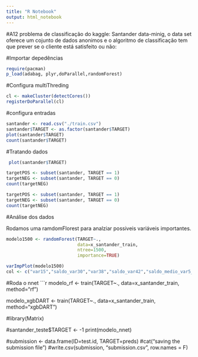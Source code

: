 ```yaml
---
title: "R Notebook"
output: html_notebook
---
```


#A12 problema de classificação do kaggle: Santander data-minig, o data set oferece um cojunto de dados anonimos e o algoritmo de classificação tem que prever se o cliente está satisfeito ou não: 

#Importar depedências
```r
require(pacman)
p_load(adabag, plyr,doParallel,randomForest)
```

#Configura multiThreding
```r
cl <- makeCluster(detectCores())
registerDoParallel(cl)
```

#configura entradas
```r
santander <- read.csv("./train.csv")
santander$TARGET <- as.factor(santander$TARGET) 
plot(santander$TARGET)
count(santander$TARGET)
```

#Tratando dados
```r
 plot(santander$TARGET)
```

```r
targetPOS <- subset(santander, TARGET == 1)
targetNEG <- subset(santander, TARGET == 0)
count(targetNEG)
```

```r
targetPOS <- subset(santander, TARGET == 1)
targetNEG <- subset(santander, TARGET == 0)
count(targetNEG)
```

#Análise dos dados

Rodamos uma ramdomFlorest para analziar possiveis variáveis importantes.
```r

modelo1500 <- randomForest(TARGET~.,               
                           data=x_santander_train,
                           ntree=1500,
                           importance=TRUE)

varImpPlot(modelo1500)
col <- c("var15","saldo_var30","var38","saldo_var42","saldo_medio_var5_hace2","saldo_medio_var5_ult3","saldo_medio_var5_ult1","saldo_var5","saldo_medio_var5_hace3","num_meses_var5_ult3","num_var45_ult3","num_var35","num_var30","num_var4","num_var22_ult3","ind_var30","num_var45_hace3","num_var45_hace2","var36","num_med_var45_ult3","num_var45_ult1","num_var5","num_var42","num_var22_hace2","num_var22_hace3","num_var22_ult1","imp_op_var39_ult1","ind_var5","imp_op_var41_ult1")
```

#Roda o nnet
```r

modelo_rf <- train(TARGET~.,
                         data=x_santander_train,
                         method="rf")

modelo_xgbDART <- train(TARGET~.,
                         data=x_santander_train,
                         method="xgbDART")                
                      
#library(Matrix)
                         
#santander_teste$TARGET <- -1
print(modelo_nnet)
                         
#submission <- data.frame(ID=test.id, TARGET=preds)
#cat("saving the submission file\n")
#write.csv(submission, "submission.csv", row.names = F)